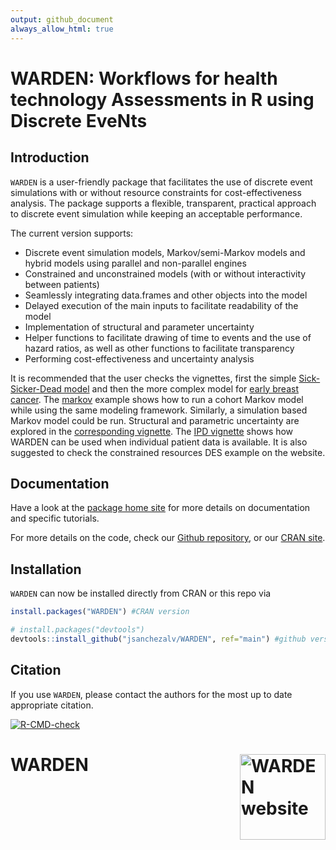 ```yaml
---
output: github_document
always_allow_html: true
---
```


# WARDEN: Workflows for health technology Assessments in R using Discrete EveNts

## Introduction
`WARDEN` is a user-friendly package that facilitates the use of discrete event simulations with or without resource constraints for cost-effectiveness analysis.
The package supports a flexible, transparent, practical approach to discrete event simulation while keeping an acceptable performance.

The current version supports:

* Discrete event simulation models, Markov/semi-Markov models and hybrid models using parallel and non-parallel engines
* Constrained and unconstrained models (with or without interactivity between patients)
* Seamlessly integrating data.frames and other objects into the model
* Delayed execution of the main inputs to facilitate readability of the model
* Implementation of structural and parameter uncertainty
* Helper functions to facilitate drawing of time to events and the use of hazard ratios, as well as other functions to facilitate transparency
* Performing cost-effectiveness and uncertainty analysis

It is recommended that the user checks the vignettes, first the simple [Sick-Sicker-Dead model](https://jsanchezalv.github.io/WARDEN/articles/example_ssd.html) and then the more complex model for [early breast cancer](https://jsanchezalv.github.io/WARDEN/articles/example_eBC.html). The [markov](https://jsanchezalv.github.io/WARDEN/articles/example_markov.html) example shows how to run a cohort Markov model while using the same modeling framework. Similarly, a simulation based Markov model could be run. Structural and parametric uncertainty are explored in the [corresponding vignette](https://jsanchezalv.github.io/WARDEN/articles/example_uncertainty.html). The [IPD vignette](https://jsanchezalv.github.io/WARDEN/articles/example_ipd.html) shows how WARDEN can be used when individual patient data is available. It is also suggested to check the constrained resources DES example on the website.

## Documentation

Have a look at the [package home site](https://jsanchezalv.github.io/WARDEN/index.html) for more details on documentation and specific tutorials.

For more details on the code, check our [Github repository](https://github.com/jsanchezalv/WARDEN), or our [CRAN site](https://cran.r-project.org/package=WARDEN).

## Installation

`WARDEN` can now be installed directly from CRAN or this repo via

``` r
install.packages("WARDEN") #CRAN version 

# install.packages("devtools")
devtools::install_github("jsanchezalv/WARDEN", ref="main") #github version
```

## Citation

If you use `WARDEN`, please contact the authors for the most up to date appropriate citation.

<!-- badges: start -->
  [![R-CMD-check](https://github.com/jsanchezalv/WARDEN/actions/workflows/R-CMD-check.yaml/badge.svg)](https://github.com/jsanchezalv/WARDEN/actions/workflows/R-CMD-check.yaml)
<!-- badges: end -->


# WARDEN <a href="https://jsanchezalv.github.io/WARDEN/"><img src="man/figures/logo.png" align="right" height="137" alt="WARDEN website" /></a>
